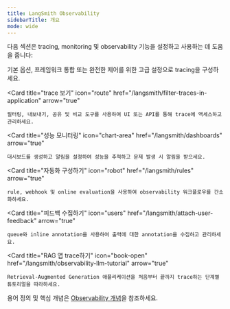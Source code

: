 ```yaml
---
title: LangSmith Observability
sidebarTitle: 개요
mode: wide
---
```


다음 섹션은 tracing, monitoring 및 observability 기능을 설정하고 사용하는 데 도움을 줍니다:

<Columns cols={3}>
  <Card
    title="tracing 설정하기"
    icon="gear"
    href="/langsmith/observability-quickstart"
    arrow="true"
  >
    기본 옵션, 프레임워크 통합 또는 완전한 제어를 위한 고급 설정으로 tracing을 구성하세요.
  </Card>

  <Card
    title="trace 보기"
    icon="route"
    href="/langsmith/filter-traces-in-application"
    arrow="true"
  >
    필터링, 내보내기, 공유 및 비교 도구를 사용하여 UI 또는 API를 통해 trace에 액세스하고 관리하세요.
  </Card>

  <Card
    title="성능 모니터링"
    icon="chart-area"
    href="/langsmith/dashboards"
    arrow="true"
  >
    대시보드를 생성하고 알림을 설정하여 성능을 추적하고 문제 발생 시 알림을 받으세요.
  </Card>

  <Card
    title="자동화 구성하기"
    icon="robot"
    href="/langsmith/rules"
    arrow="true"
  >
    rule, webhook 및 online evaluation을 사용하여 observability 워크플로우를 간소화하세요.
  </Card>

  <Card
    title="피드백 수집하기"
    icon="users"
    href="/langsmith/attach-user-feedback"
    arrow="true"
  >
    queue와 inline annotation을 사용하여 출력에 대한 annotation을 수집하고 관리하세요.
  </Card>

  <Card
    title="RAG 앱 trace하기"
    icon="book-open"
    href="/langsmith/observability-llm-tutorial"
    arrow="true"
  >
    Retrieval-Augmented Generation 애플리케이션을 처음부터 끝까지 trace하는 단계별 튜토리얼을 따라하세요.
  </Card>
</Columns>

용어 정의 및 핵심 개념은 [Observability 개념](/langsmith/observability-concepts)을 참조하세요.